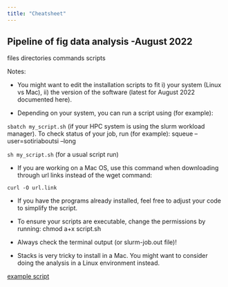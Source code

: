 ```yaml
---
title: "Cheatsheet"
---
```


## Pipeline of fig data analysis -August 2022

files directories commands scripts

Notes: 

-	You might want to edit the installation scripts to fit i) your system (Linux vs Mac), ii) the version of the software (latest for August 2022 documented here). 

-	Depending on your system, you can run a script using (for example):


`sbatch my_script.sh` (if your HPC system is using the slurm workload manager). 
To check status of your job, run (for example):
squeue --user=sotiriaboutsi --long


`sh my_script.sh` (for a usual script run)

-	If you are working on a Mac OS, use this command when downloading through url links instead of the wget command: 

`curl -O url.link`

-	If you have the programs already installed, feel free to adjust your code to simplify the script. 

-	To ensure your scripts are executable, change the permissions by running:
chmod a+x script.sh

-	Always check the terminal output (or slurm-job.out file)!
-	Stacks is very tricky to install in a Mac. You might want to consider doing the analysis in a Linux environment instead. 

[example script]()
